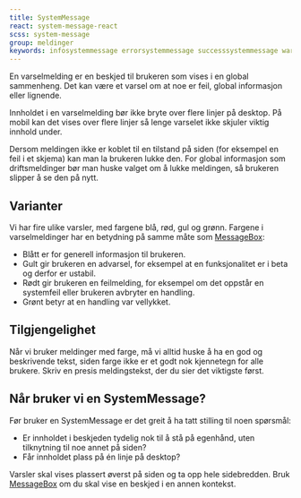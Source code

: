 ```yaml
---
title: SystemMessage
react: system-message-react
scss: system-message
group: meldinger
keywords: infosystemmessage errorsystemmessage successsystemmessage warningsystemmessage
---
```



<Ingress>
    En varselmelding er en beskjed til brukeren som vises i en global sammenheng. Det kan være et varsel om at noe er
    feil, global informasjon eller lignende.
</Ingress>

<ComponentExample
    title="SystemMessage"
    component={SystemMessageExample}
    knobs={systemMessageKnobs}
    codeExample={systemMessageExampleCode}
/>

Innholdet i en varselmelding bør ikke bryte over flere linjer på desktop. På mobil kan det vises over flere linjer så lenge varselet ikke skjuler viktig innhold under.

Dersom meldingen ikke er koblet til en tilstand på siden (for eksempel en feil i et skjema) kan man la brukeren lukke den. For global informasjon som driftsmeldinger bør man huske valget om å lukke meldingen, så brukeren slipper å se den på nytt.

## Varianter

Vi har fire ulike varsler, med fargene blå, rød, gul og grønn. Fargene i varselmeldinger har en betydning på samme måte som [MessageBox](/komponenter/messagebox):

-   Blått er for generell informasjon til brukeren.
-   Gult gir brukeren en advarsel, for eksempel at en funksjonalitet er i beta og derfor er ustabil.
-   Rødt gir brukeren en feilmelding, for eksempel om det oppstår en systemfeil eller brukeren avbryter en handling.
-   Grønt betyr at en handling var vellykket.

## Tilgjengelighet

Når vi bruker meldinger med farge, må vi alltid huske å ha en god og beskrivende tekst, siden farge ikke er et godt nok kjennetegn for alle brukere. Skriv en presis meldingstekst, der du sier det viktigste først.

## Når bruker vi en SystemMessage?

Før bruker en SystemMessage er det greit å ha tatt stilling til noen spørsmål:

-   Er innholdet i beskjeden tydelig nok til å stå på egenhånd, uten tilknytning til noe annet på siden?
-   Får innholdet plass på én linje på desktop?

Varsler skal vises plassert øverst på siden og ta opp hele sidebredden. Bruk [MessageBox](/komponenter/messagebox) om du skal vise en beskjed i en annen kontekst.
